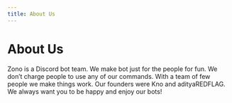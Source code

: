 ```yaml
---
title: About Us
---
```


# About Us
Zono is a Discord bot team. We make bot just for the people for fun. We don’t charge people to use any of our commands. With a team of few people we make things work.
Our founders were Kno and adityaREDFLAG. We always want you to be happy and enjoy our bots!
